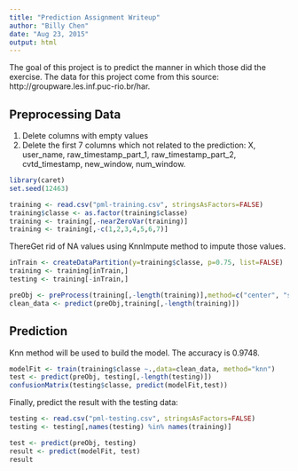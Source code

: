 ```yaml
---
title: "Prediction Assignment Writeup"
author: "Billy Chen"
date: "Aug 23, 2015"
output: html
---
```


The goal of this project is to predict the manner in which those did the exercise.
The data for this project come from this source: http://groupware.les.inf.puc-rio.br/har.

## Preprocessing Data
1. Delete columns with empty values
2. Delete the first 7 columns which not related to the prediction: X, user_name, raw_timestamp_part_1, raw_timestamp_part_2, cvtd_timestamp, new_window, num_window.

```r
library(caret)
set.seed(12463)

training <- read.csv("pml-training.csv", stringsAsFactors=FALSE)
training$classe <- as.factor(training$classe)
training <- training[,-nearZeroVar(training)]
training <- training[,-c(1,2,3,4,5,6,7)]

```


ThereGet rid of NA values using KnnImpute method to impute those values.

```r
inTrain <- createDataPartition(y=training$classe, p=0.75, list=FALSE)
training <- training[inTrain,]
testing <- training[-inTrain,]

preObj <- preProcess(training[,-length(training)],method=c("center", "scale", "knnImpute", "pca"), thresh=0.9)
clean_data <- predict(preObj,training[,-length(training)])
```

## Prediction

Knn method will be used to build the model.  The accuracy is 0.9748. 

```r
modelFit <- train(training$classe ~.,data=clean_data, method="knn")
test <- predict(preObj, testing[,-length(testing)])
confusionMatrix(testing$classe, predict(modelFit,test))
```


Finally, predict the result with the testing data:

```r
testing <- read.csv("pml-testing.csv", stringsAsFactors=FALSE)
testing <- testing[,names(testing) %in% names(training)]

test <- predict(preObj, testing)
result <- predict(modelFit, test)
result
```